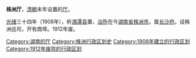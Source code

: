 '''株洲厅'''，[[清朝|清朝]]末年设置的[[厅_(行政区划)|厅]]。

[[光绪|光绪]]三十四年（1908年），析[[湘潭县|湘潭县]]置，[[治所|治所]]在今[[湖南省|湖南省]][[株洲市|株洲市]]。属[[长沙府|长沙府]]。设株洲巡司，开有商埠。1912年废。 

{{清朝行政区划小作品}}
{{DEFAULTSORT:Z}}
[[Category:湖南的厅|Category:湖南的厅]] 
[[Category:株洲行政区划史|Category:株洲行政区划史]] 
[[Category:1908年建立的行政区划|Category:1908年建立的行政区划]]
[[Category:1912年废除的行政区划|Category:1912年废除的行政区划]]